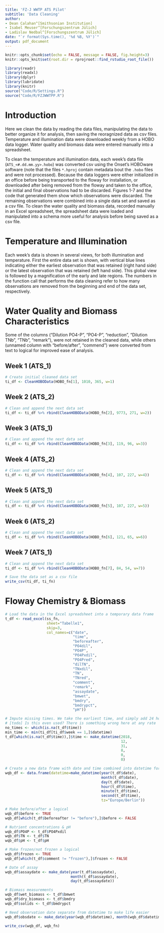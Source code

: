 ```yaml
---
title: 'FZ-J WWTP ATS Pilot'
subtitle: 'Data Cleaning'
author:
- Dean Calahan^[Smithsonian Institution]
- Isabel Meuser^[Forschungszentrum Jülich]
- Ladislav Nedbal^[Forschungszentrum Jülich]
date: "`r format(Sys.time(), '%d %B, %Y')`"
output: pdf_document
---
```


```r
knitr::opts_chunk$set(echo = FALSE, message = FALSE, fig.height=3)
knitr::opts_knit$set(root.dir = rprojroot::find_rstudio_root_file())
```
```r
library(readr)
library(readxl)
library(dplyr)
library(lubridate)
library(knitr)
source("Code/R/Settings.R")
source("Code/R/FZJWWTPP.R")
```
# Introduction  
Here we clean the data by reading the data files, manipulating the data to better
organize it for analysis, then saving the reoragnized data as csv files. Temperature
and illumination data were downloaded weekly from a HOBO data logger. Water quality and
biomass data were entered manually into a spreadsheet.

To clean the temperature and illumination data, each week's data file (`ATS_<#.dd.mm.yy>.hobo`)
was converted csv using the Onset's HOBOware software (note that the files `*.hproj`
contain metadata bout the `.hobo` files and were not processed). Because the data
loggers were either initialized in an office before being transported to the floway
for installation, or downloaded after being removed from the floway and taken to
the office, the initial and final observations had to be discarded. Figures 1-7
and the code that generated them show which observations were discarded. The remaining
observations were combined into a single data set and saved as a csv file. To clean
the water quality and biomass data, recorded manually in an Excel spreadsheet, the
spreadsheet data were loaded and manipulated into a schema more useful for analysis
before being saved as a csv file.

# Temperature and Illumination  
Each week's data is shown in several views, for both illumination and temperature.
First the entire data set is shown, with vertical blue lines indicating either the
earliest observation that was retained (right hand side) or the latest observation
that was retained (left hand side). This global view is followed by a magnification
of the early and late regions. The numbers in the function call that performs the
data cleaning refer to how many observations are removed from the beginning and
end of the data set, respectively.

# Water Quality and Biomass Characteristics
Some of the columns ("Dilution PO4-P", "PO4-P", "reduction", "Dilution TNb", "TNb",
"remark"), were not retained in the cleaned data, while others (unnamed column with
"before/after", "commend") were converted from text to logical for improved ease of
analysis.

\newpage
## Week 1 (ATS_1)  
```r
# Create initial cleaned data set
ti_df <- CleanHOBOData(HOBO_fn[1], 1010, 365, w=1)
```

## Week 2 (ATS_2)  
```r
# Clean and append the next data set
ti_df <- ti_df %>% rbind(CleanHOBOData(HOBO_fn[2], 9773, 271, w=2))
```

## Week 3 (ATS_1)  
```r
# Clean and append the next data set
ti_df <- ti_df %>% rbind(CleanHOBOData(HOBO_fn[3], 119, 96, w=3))
```

## Week 4 (ATS_2)  
```r
# Clean and append the next data set
ti_df <- ti_df %>% rbind(CleanHOBOData(HOBO_fn[4], 107, 227, w=4))
```

## Week 5 (ATS_1)  
```r
# Clean and append the next data set
ti_df <- ti_df %>% rbind(CleanHOBOData(HOBO_fn[5], 107, 227, w=5))
```

## Week 6 (ATS_2)  
```r
# Clean and append the next data set
ti_df <- ti_df %>% rbind(CleanHOBOData(HOBO_fn[6], 121, 65, w=6))
```

## Week 7 (ATS_1)  
```r
# Clean and append the next data set
ti_df <- ti_df %>% rbind(CleanHOBOData(HOBO_fn[7], 84, 54, w=7))
```
```r
# Save the data set as a csv file
write_csv(ti_df, ti_fn)
```

# Floway Chemistry & Biomass
```r
# Load the data in the Excel spreadsheet into a temporary data frame
t_df <- read_excel(ss_fn,
                   sheet="Tabelle1",
                   skip=3,
                   col_names=c("date",
                               "time",
                               "beforeafter",
                               "PO4dil",
                               "PO4P",
                               "PO4Pxdil",
                               "PO4Pred",
                               "dilTN",
                               "TNxdil",
                               "TN",
                               "TNred",
                               "comment",
                               "remark",
                               "assaydate",
                               "bmwet",
                               "bmdry",
                               "bmdrypct",
                               "pH"))

# Impute missing times. We take the earliest time, and simply add 24 hours to it
# [todo] Is this even used? There is something wrong here at any rate
no_times <- which(is.na(t_df$time))
min_time <- min(ti_df[ti_df$week == 1,]$datetime)
t_df[which(is.na(t_df$time)),]$time <- make_datetime(2018,
                                                     12,
                                                     31,
                                                     8,
                                                     0,
                                                     0)

# Create a new data frame with date and time combined into datetime for each observation
wqb_df <- data.frame(datetime=make_datetime(year(t_df$date),
                                            month(t_df$date),
                                            day(t_df$date),
                                            hour(t_df$time),
                                            minute(t_df$time),
                                            second(t_df$time),
                                            tz="Europe/Berlin"))

# Make before/after a logical
wqb_df$before <- TRUE
wqb_df[which(t_df$beforeafter != "before"),]$before <- FALSE

# Nutrient concentrations & pH
wqb_df$PO4P <- t_df$PO4Pxdil
wqb_df$TN <- t_df$TN
wqb_df$pH <- t_df$pH

# Make frozen/not frozen a logical
wqb_df$frozen <- TRUE
wqb_df[which(t_df$comment != "frozen"),]$frozen <- FALSE

# Date of assay
wqb_df$assaydate <- make_date(year(t_df$assaydate),
                              month(t_df$assaydate),
                              day(t_df$assaydate))

# Biomass measurements
wqb_df$wet_biomass <- t_df$bmwet
wqb_df$dry_biomass <- t_df$bmdry
wqb_df$solids <- t_df$bmdrypct

# Need observation date separate from datetime to make life easier
wqb_df$obsdate <- make_date(year(wqb_df$datetime), month(wqb_df$datetime), day(wqb_df$datetime))
```
```r
write_csv(wqb_df, wqb_fn)
```
